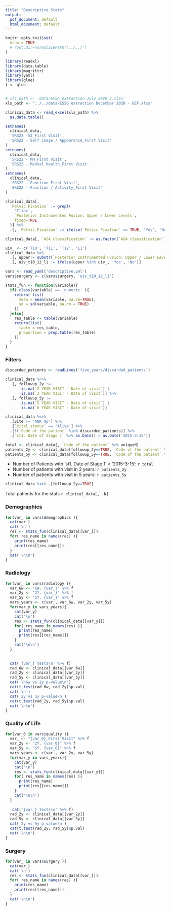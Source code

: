 ```yaml
---
title: "Descriptive Stats"
output:
  pdf_document: default
  html_document: default
---
```


```r
knitr::opts_knit$set(
  echo = TRUE 
  # root.dir=normalizePath('../../')
)
```

```r
library(readxl)
library(data.table)
library(magrittr)
library(yaml)
library(glue)
f <- glue


# xls_path <- 'data/ESSG extraction July 2020_3.xlsx'
xls_path <- '../../data/ESSG extraction December 2020 - DEF.xlsx'

clinical_data <- read_excel(xls_path) %>% 
  as.data.table()

setnames(
  clinical_data, 
  'SRS22 -SI_First Visit', 
  'SRS22 - Self image / Appearance_First Visit'
)
setnames(
  clinical_data, 
  'SRS22 - MH_First Visit', 
  'SRS22 - Mental health_First Visit'
)
setnames(
  clinical_data, 
  'SRS22 - Function_First Visit', 
  'SRS22 - Function / Activity_First Visit'
)

clinical_data[, 
  `Pelvic Fixation` := grepl(
    'Iliac', 
    `Posterior Instrumented Fusion: Upper / Lower Levels`, 
    fixed=TRUE
  )] %>% 
  .[, `Pelvic Fixation` := ifelse(`Pelvic Fixation` == TRUE, 'Yes', 'No')] 

clinical_data[, `ASA classification` := as.factor(`ASA classification`)]

uiv_ <- c('T10', 'T11', 'T12', 'L1')
clinical_data %>% 
  .[, upper:= substr(`Posterior Instrumented Fusion: Upper / Lower Levels`, 1, 2)] %>% 
  .[, uiv_t10_12_l1 := ifelse(upper %in% uiv_, 'Yes', 'No')]

vars <- read_yaml('descriptive.yml')
vars$surgery <- c(vars$surgery, 'uiv_t10_12_l1')

stats_fun <- function(variable){
  if( class(variable) == 'numeric' ){
    return( list(
      mean = mean(variable, na.rm=TRUE),
      sd = sd(variable, na.rm = TRUE)
    ))
  }else{
    res_table <- table(variable)
    return(list(
      table = res_table, 
      proportion = prop.table(res_table)
    ))
  }
}

```

### Filters
```r
discarded_patients <- readLines('five_years/discarded_patients')

clinical_data %<>% 
  .[, followup_2y := 
      !is.na(`2 YEAR VISIT - Date of visit`) | 
      !is.na(`3 YEAR VISIT - Date of visit`)] %>% 
  .[, followup_5y := 
      !is.na(`5 YEAR VISIT - Date of visit`) | 
      !is.na(`6 YEAR VISIT - Date of visit`)]

clinical_data %<>% 
  .[Site != 'ANK Op'] %>% 
  .[`Vital status` == 'Alive'] %>% 
  .[!(`Code of the patient` %in% discarded_patients)] %>% 
  .[`st1. Date of Stage 1` %>% as.Date() < as.Date('2015-3-15')]

total <- clinical_data[, `Code of the patient` %>% uniqueN]
patients_2y <- clinical_data[followup_2y==TRUE, `Code of the patient` %>% uniqueN]
patients_5y <- clinical_data[followup_5y==TRUE, `Code of the patient` %>% uniqueN]
```


- Number of Patients with 'st1. Date of Stage 1' < '2015-3-15': `r total`
- Number of patients with visit in 2 years: `r patients_2y`
- Number of patients with visit in 5 years: `r patients_5y`

<!-- We finally stick to those with 2y FU -->
<!-- ```{r} -->
<!-- clinical_data %<>%  -->
<!--   .[followup_2y==TRUE] -->
<!-- ``` -->

```r
clinical_data %<>% .[followup_2y==TRUE]
```

Total patients for the stats `r clinical_data[, .N]`


### Demographics
```r
for(var_ in vars$demographics ){
  cat(var_)
  cat('\n')
  res <- stats_fun(clinical_data[[var_]])
  for( res_name in names(res) ){
    print(res_name)
    print(res[[res_name]])
  }
  cat('\n\n')
}
```


### Radiology
```r
for(var_ in vars$radiology ){
  var_6w <- "6W. {var_}" %>% f
  var_2y <- "2Y. {var_}" %>% f
  var_5y <- "5Y. {var_}" %>% f
  vars_years <- c(var_, var_6w, var_2y, var_5y)
  for(var_y in vars_years){
    cat(var_y)
    cat('\n')
    res <- stats_fun(clinical_data[[var_y]])
    for( res_name in names(res) ){
      print(res_name)
      print(res[[res_name]])
    }
    cat('\n\n')
  }

    
  cat('{var_} tests\n' %>% f)
  rad_6w <- clinical_data[[var_6w]]
  rad_2y <- clinical_data[[var_2y]]
  rad_5y <- clinical_data[[var_5y]]
  cat('\n6w vs 2y p-value\n')
  cat(t.test(rad_6w, rad_2y)$p.val)
  cat('\n')
  cat('2y vs 5y p-value\n')
  cat(t.test(rad_2y, rad_5y)$p.val)
  cat('\n\n')
}
```


### Quality of Life
```r
for(var_0 in vars$quality ){
  var_ <- "{var_0}_First Visit" %>% f
  var_2y <- "2Y. {var_0}" %>% f
  var_5y <- "5Y. {var_0}" %>% f
  vars_years <- c(var_, var_2y, var_5y)
  for(var_y in vars_years){
    cat(var_y)
    cat('\n')
    res <- stats_fun(clinical_data[[var_y]])
    for( res_name in names(res) ){
      print(res_name)
      print(res[[res_name]])
    }
    cat('\n\n')
  }
  
   cat('{var_} tests\n' %>% f)
  rad_2y <- clinical_data[[var_2y]]
  rad_5y <- clinical_data[[var_5y]]
  cat('2y vs 5y p-value\n')
  cat(t.test(rad_2y, rad_5y)$p.val)
  cat('\n\n')
}
```


### Surgery
```r
for(var_ in vars$surgery ){
  cat(var_)
  cat('\n')
  res <- stats_fun(clinical_data[[var_]])
  for( res_name in names(res) ){
    print(res_name)
    print(res[[res_name]])
  }
  cat('\n\n')
}
```
